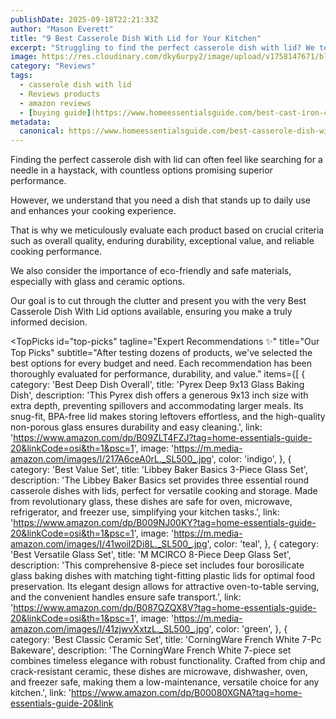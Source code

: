 ```yaml
---
publishDate: 2025-09-18T22:21:33Z
author: "Mason Everett"
title: "9 Best Casserole Dish With Lid for Your Kitchen"
excerpt: "Struggling to find the perfect casserole dish with lid? We tested top models to bring you expert recommendations and help you make an informed decision easily."
image: https://res.cloudinary.com/dky6urpy2/image/upload/v1758147671/blog_image_1758147671_qqodji.webp
category: "Reviews"
tags:
  - casserole dish with lid
  - Reviews products
  - amazon reviews
  - [buying guide](https://www.homeessentialsguide.com/best-cast-iron-casserole-dish)
metadata:
  canonical: https://www.homeessentialsguide.com/best-casserole-dish-with-lid
---
```



<p>Finding the perfect casserole dish with lid can often feel like searching for a needle in a haystack, with countless options promising superior performance.</p>
<p>However, we understand that you need a dish that stands up to daily use and enhances your cooking experience.</p>
<p>That is why we meticulously evaluate each product based on crucial criteria such as overall quality, enduring durability, exceptional value, and reliable cooking performance.</p>
<p>We also consider the importance of eco-friendly and safe materials, especially with glass and ceramic options.</p>
<p>Our goal is to cut through the clutter and present you with the very Best Casserole Dish With Lid options available, ensuring you make a truly informed decision.</p>

<TopPicks
  id="top-picks"
  tagline="Expert Recommendations ✨"
  title="Our Top Picks"
  subtitle="After testing dozens of products, we've selected the best options for every budget and need. Each recommendation has been thoroughly evaluated for performance, durability, and value."
  items={[
    {
      category: 'Best Deep Dish Overall',
      title: 'Pyrex Deep 9x13 Glass Baking Dish',
      description: 'This Pyrex dish offers a generous 9x13 inch size with extra depth, preventing spillovers and accommodating larger meals. Its snug-fit, BPA-free lid makes storing leftovers effortless, and the high-quality non-porous glass ensures durability and easy cleaning.',
      link: 'https://www.amazon.com/dp/B09ZLT4FZJ?tag=home-essentials-guide-20&linkCode=osi&th=1&psc=1',
      image: 'https://m.media-amazon.com/images/I/217A6ceA0rL._SL500_.jpg',
      color: 'indigo',
    },
    {
      category: 'Best Value Set',
      title: 'Libbey Baker Basics 3-Piece Glass Set',
      description: 'The Libbey Baker Basics set provides three essential round casserole dishes with lids, perfect for versatile cooking and storage. Made from revolutionary glass, these dishes are safe for oven, microwave, refrigerator, and freezer use, simplifying your kitchen tasks.',
      link: 'https://www.amazon.com/dp/B009NJ00KY?tag=home-essentials-guide-20&linkCode=osi&th=1&psc=1',
      image: 'https://m.media-amazon.com/images/I/41woil2Di8L._SL500_.jpg',
      color: 'teal',
    },
    {
      category: 'Best Versatile Glass Set',
      title: 'M MCIRCO 8-Piece Deep Glass Set',
      description: 'This comprehensive 8-piece set includes four borosilicate glass baking dishes with matching tight-fitting plastic lids for optimal food preservation. Its elegant design allows for attractive oven-to-table serving, and the convenient handles ensure safe transport.',
      link: 'https://www.amazon.com/dp/B087QZQX8V?tag=home-essentials-guide-20&linkCode=osi&th=1&psc=1',
      image: 'https://m.media-amazon.com/images/I/41zjwvXxtzL._SL500_.jpg',
      color: 'green',
    },
    {
      category: 'Best Classic Ceramic Set',
      title: 'CorningWare French White 7-Pc Bakeware',
      description: 'The CorningWare French White 7-piece set combines timeless elegance with robust functionality. Crafted from chip and crack-resistant ceramic, these dishes are microwave, dishwasher, oven, and freezer safe, making them a low-maintenance, versatile choice for any kitchen.',
      link: 'https://www.amazon.com/dp/B00080XGNA?tag=home-essentials-guide-20&link